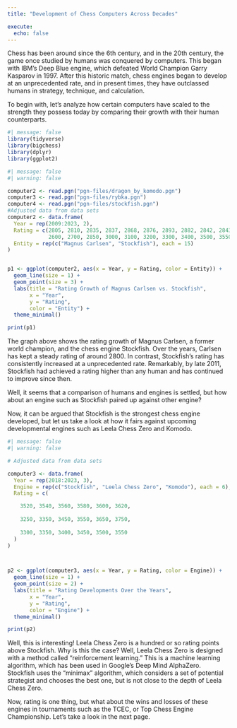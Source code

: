 ```yaml
---
title: "Development of Chess Computers Across Decades"

execute: 
  echo: false
---
```


Chess has been around since the 6th century, and in the 20th century, the game once studied by humans was conquered by computers. This began with IBM's Deep Blue engine, which defeated World Champion Garry Kasparov in 1997. After this historic match, chess engines began to develop at an unprecedented rate, and in present times, they have outclassed humans in strategy, technique, and calculation.

To begin with, let's analyze how certain computers have scaled to the strength they possess today by comparing their growth with their human counterparts.

```r
#| message: false
library(tidyverse)
library(bigchess)
library(dplyr)
library(ggplot2)
```

```r
#| message: false
#| warning: false

computer2 <- read.pgn("pgn-files/dragon_by_komodo.pgn")
computer3 <- read.pgn("pgn-files/rybka.pgn")
computer4 <- read.pgn("pgn-files/stockfish.pgn")
#Adjusted data from data sets
computer2 <- data.frame(
  Year = rep(2009:2023, 2),
  Rating = c(2805, 2810, 2835, 2837, 2868, 2876, 2893, 2882, 2842, 2843, 2862, 2882, 2864, 2870, 2859,
             2600, 2700, 2850, 3000, 3100, 3200, 3300, 3400, 3500, 3550, 3600, 3650, 3700, 3750, 3800),
  Entity = rep(c("Magnus Carlsen", "Stockfish"), each = 15)
)


p1 <- ggplot(computer2, aes(x = Year, y = Rating, color = Entity)) +
  geom_line(size = 1) +
  geom_point(size = 3) +
  labs(title = "Rating Growth of Magnus Carlsen vs. Stockfish",
       x = "Year",
       y = "Rating",
       color = "Entity") +
  theme_minimal()

print(p1)


```


The graph above shows the rating growth of Magnus Carlsen, a former world champion, and the chess engine Stockfish. Over the years, Carlsen has kept a steady rating of around 2800. In contrast, Stockfish's rating has consistently increased at a unprecedented rate. Remarkably, by late 2011, Stockfish had achieved a rating higher than any human and has continued to improve since then.

Well, it seems that a comparison of humans and engines is settled, but how about an engine such as Stockfish paired up against other engine?

Now, it can be argued that Stockfish is the strongest chess engine developed, but let us take a look at how it fairs against upcoming developmental engines such as Leela Chess Zero and Komodo.

```r
#| message: false
#| warning: false

# Adjusted data from data sets

computer3 <- data.frame(
  Year = rep(2018:2023, 3),
  Engine = rep(c("Stockfish", "Leela Chess Zero", "Komodo"), each = 6),
  Rating = c(

    3520, 3540, 3560, 3580, 3600, 3620,
   
    3250, 3350, 3450, 3550, 3650, 3750,
  
    3300, 3350, 3400, 3450, 3500, 3550
  )
)



p2 <- ggplot(computer3, aes(x = Year, y = Rating, color = Engine)) +
  geom_line(size = 1) +
  geom_point(size = 2) +
  labs(title = "Rating Developments Over the Years",
       x = "Year",
       y = "Rating",
       color = "Engine") +
  theme_minimal()

print(p2)
```

Well, this is interesting! Leela Chess Zero is a hundred or so rating points above Stockfish. Why is this the case? Well, Leela Chess Zero is designed with a method called "reinforcement learning." This is a machine learning algorithm, which has been used in Google's Deep Mind AlphaZero. Stockfish uses the "minimax" algorithm, which considers a set of potential strategist and chooses the best one, but is not close to the depth of Leela Chess Zero.

Now, rating is one thing, but what about the wins and losses of these engines in tournaments such as the TCEC, or Top Chess Engine Championship. Let's take a look in the next page.

